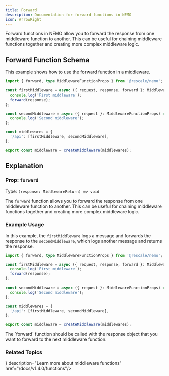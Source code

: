 ```yaml
---
title: Forward
description: Documentation for forward functions in NEMO
icon: ArrowRight
---
```



Forward functions in NEMO allow you to forward the response from one middleware function to another. This can be useful for chaining middleware functions together and creating more complex middleware logic.

## Forward Function Schema

This example shows how to use the forward function in a middleware.

```ts title="middleware.ts"
import { forward, type MiddlewareFunctionProps } from '@rescale/nemo';

const firstMiddleware = async ({ request, response, forward }: MiddlewareFunctionProps) => {
  console.log('First middleware');
  forward(response);
};

const secondMiddleware = async ({ request }: MiddlewareFunctionProps) => {
  console.log('Second middleware');
};

const middlewares = {
  '/api': [firstMiddleware, secondMiddleware],
};

export const middleware = createMiddleware(middlewares);
```

## Explanation

### Prop: `forward`

Type: `(response: MiddlewareReturn) => void`

The `forward` function allows you to forward the response from one middleware function to another. This can be useful for chaining middleware functions together and creating more complex middleware logic.

### Example Usage

In this example, the `firstMiddleware` logs a message and forwards the response to the `secondMiddleware`, which logs another message and returns the response.

```ts title="middleware.ts"
import { forward, type MiddlewareFunctionProps } from '@rescale/nemo';

const firstMiddleware = async ({ request, response, forward }: MiddlewareFunctionProps) => {
  console.log('First middleware');
  forward(response);
};

const secondMiddleware = async ({ request }: MiddlewareFunctionProps) => {
  console.log('Second middleware');
};

const middlewares = {
  '/api': [firstMiddleware, secondMiddleware],
};

export const middleware = createMiddleware(middlewares);
```

<Callout>
  The `forward` function should be called with the response object that you want to forward to the next middleware function.
</Callout>

### Related Topics

<Cards>
  <Card title="Functions" icon={<ArrowRightIcon/>} description="Learn more about middleware functions" href="/docs/v1.4.0/functions"/>
</Cards>
